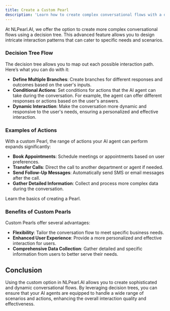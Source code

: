 ```yaml
---
title: Create a Custom Pearl
description: 'Learn how to create complex conversational flows with a decision tree in NLPearl.AI.'
---
```




At NLPearl.AI, we offer the option to create more complex conversational flows using a decision tree. This advanced feature allows you to design intricate interaction patterns that can cater to specific needs and scenarios.

### Decision Tree Flow

The decision tree allows you to map out each possible interaction path. Here’s what you can do with it:

- **Define Multiple Branches**: Create branches for different responses and outcomes based on the user's inputs.
- **Conditional Actions**: Set conditions for actions that the AI agent can take during the conversation. For example, the agent can offer different responses or actions based on the user's answers.
- **Dynamic Interaction**: Make the conversation more dynamic and responsive to the user's needs, ensuring a personalized and effective interaction.

### Examples of Actions

With a custom Pearl, the range of actions your AI agent can perform expands significantly:

- **Book Appointments**: Schedule meetings or appointments based on user preferences.
- **Transfer Calls**: Direct the call to another department or agent if needed.
- **Send Follow-Up Messages**: Automatically send SMS or email messages after the call.
- **Gather Detailed Information**: Collect and process more complex data during the conversation.

<CardGroup cols={1}>
  <Card
    title="Create Your Pearl"
    icon="wand-magic"
    href="/pages/create_pearl"
  >
    Learn the basics of creating a Pearl.
  </Card>
</CardGroup>

### Benefits of Custom Pearls

Custom Pearls offer several advantages:

- **Flexibility**: Tailor the conversation flow to meet specific business needs.
- **Enhanced User Experience**: Provide a more personalized and effective interaction for users.
- **Comprehensive Data Collection**: Gather detailed and specific information from users to better serve their needs.

## Conclusion

Using the custom option in NLPearl.AI allows you to create sophisticated and dynamic conversational flows. By leveraging decision trees, you can ensure that your AI agents are equipped to handle a wide range of scenarios and actions, enhancing the overall interaction quality and effectiveness.


